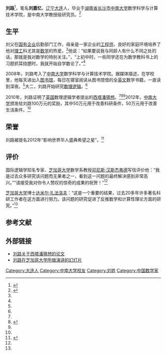 {{中立性|date=2012年4月}}
{{Infobox person
| 图像       = 
| 图像说明   = 
| 姓名       = 刘路
| 英文名     = 
| 本名       = 
| 出生日期   = {{birth date and age|1989|4|2}}
| 出生地     = {{CHN}}[[辽宁省|辽宁省]][[大连市|大连市]]
| 死亡日期   = <!--卒年在前生年在后{{death date and age|}} 或 {{death year and age| }}  -->
| 死亡地     = 
| 政党       = 
| 政治运动   = 
| 别名       = 
| 种族       = 汉族
| 母校       = [[中南大学|中南大学]]
| 职业       = 数学研究者
| 活跃时期   = 
| 组织       = 
| 机构       = 
| 研究领域   = 
| 知名于     = 
| 知名作品   = 
| 宗教信仰   = 
| 配偶       = <!--{{marriage|姓名|年份}} -->
| 子女       = 
| 父母       = 
| 亲属       = 
| 受影响于   = 
| 影响于     = 
| 获奖       = <!--  {{Awards|award= |year= |title= }} -->
| 网站       = <!-- {{URL| }} -->
}}
'''刘路'''{{BD|1989年|4月2日|||catIdx=L刘路}}<ref>{{cite web |url=http://phtv.ifeng.com/phinfo/detail_2012_03/19/13296106_0.shtml |title=《“西塔潘猜想”破解者刘路获“希望之星”提名》“刘路，笔名刘嘉忆，1989年4月2日出生于辽宁大连市。”|date=2012-03-19 |accessdate=2017-08-03 |archive-date=2017年8月4日 |archive-url=https://web.archive.org/web/20170804012940/http://phtv.ifeng.com/phinfo/detail_2012_03/19/13296106_0.shtml |dead-url=no }}</ref>，笔名'''刘嘉忆'''，[[辽宁省|辽宁]][[大连市|大连]]人，毕业于[[湖南省|湖南省]][[长沙市|长沙市]][[中南大学|中南大学]]数学科学与计算技术学院，是中南大学教授级研究员。<ref name="shw">{{cite web |url=http://news.sohu.com/20111009/n321593059.shtml |title=大三生攻克国际数学难题 三院士致信教育部推荐 |date=2011-10-09 |work=搜狐 |archive-date=2011-10-26 |archive-url=https://web.archive.org/web/20111026132730/http://news.sohu.com/20111009/n321593059.shtml |dead-url=no |accessdate=2012-03-21}}</ref>

==生平==
刘父在[[国有企业|国有企业]]后勤部门工作，母亲是一家企业的[[工程师|工程师]]，良好的家庭环境培养了他对[[理工|理工]]科尤其是[[数学|数学]]的热爱。<ref name="shw"/>他说：“如果要说我与同龄人有什么不同之处的话，那就是我对数学的特别关注。”，“上初中时，一些同学还在为数学教科书上的习题抓耳挠腮时，我就开始自学数论了。”<ref name="shw"/>

2008年，刘路考入了[[中南大学|中南大学]]数学科学与计算技术学院。据媒体描述，在学校里，他每天进出入[[图书馆|图书馆]]，每日在寝室阅读从图书馆借的全[[英文|英文]]数学书籍，一直读到深夜。<ref name="shw"/>大二，刘路开始研究[[数理逻辑|数理逻辑]]。<ref name="shw"/>

2010年，刘路证明了[[英国|英国]]数理逻辑学者{{le|大衛·西塔潘|David Seetapun}}提出的[[西塔潘猜想|西塔潘猜想]]。<ref name="shw"/><ref name="lka">{{cite web |url=http://roll.sohu.com/20120321/n338382081.shtml |title=大四在校生获聘“正教授” |date=2012-03-21 |work=搜狐 |archive-url=https://web.archive.org/web/20120529221701/http://roll.sohu.com/20120321/n338382081.shtml |archive-date=2012-05-29 |dead-url=yes |accessdate=2012-03-21}}</ref><ref name="haq"/>2012年，[[中南大学|中南大学]]颁发给刘路100万元的奖励，其中50万元用于改善科研条件，50万元用于改善生活条件。<ref name="lka"/>

== 荣誉 ==
刘路被提名2012年“影响世界华人盛典希望之星”。<ref name="haq">{{cite web |url=http://wei.sohu.com/20120320/n338380279.shtml?pvid=tc_news&a=31&b=22%E5%B2%81%E5%A4%A9%E6%89%8D%E8%A2%AB%E8%81%98%E4%B8%BA%E6%95%B0%E5%AD%A6%E6%95%99%E6%8E%88%20%E5%9B%BD%E5%86%85%E6%9C%80%E5%B9%B4%E8%BD%BB |title=22岁“数学奇才”刘路成为目前国内最年轻教授 |date=2012-03-20 |work=搜狐 |archive-date=2016-03-04 |archive-url=https://web.archive.org/web/20160304141942/http://wei.sohu.com/20120320/n338380279.shtml?pvid=tc_news&a=31&b=22%E5%B2%81%E5%A4%A9%E6%89%8D%E8%A2%AB%E8%81%98%E4%B8%BA%E6%95%B0%E5%AD%A6%E6%95%99%E6%8E%88%20%E5%9B%BD%E5%86%85%E6%9C%80%E5%B9%B4%E8%BD%BB |dead-url=no |accessdate=2012-03-21}}</ref>

== 评价 ==
国际逻辑学知名专家、[[芝加哥大学|芝加哥大学]]数学系教授[[邓尼斯·汉斯杰弗德|邓尼斯·汉斯杰弗德]]写信评价他：“我是过去众多研究该问题而无果者之一，看到这一问题的最终解决感到非常高兴。”“请接受我对你令人赞叹的惊奇的成果的祝贺！”<ref name="shw"/>

[[芝加哥大学|芝加哥大学]]博士[[达米尔·扎法洛夫|达米尔·扎法洛夫]]：“这是一个重要的结果，过去20多年许多著名科研工作者在这方面进行努力。该问题的研究促进了反推数学和计算性理论方面的研究。”<ref name="shw"/>

==参考文献==
{{reflist}}

== 外部链接 ==
*[https://web.archive.org/web/20160304074145/http://projecteuclid.org/DPubS?service=UI&version=1.0&verb=Display&handle=euclid.jsl%2F1333566640 刘路关于西塔潘猜想的论文]
*[https://web.archive.org/web/20120115192625/http://www.math.uchicago.edu/~antonio/RM11/RM%20talks/jiayi.pdf 刘路在芝加哥大学所做演讲的幻灯片] {{en icon}}

{{Authority control}}
{{DEFAULTSORT:Liu刘}}
[[Category:大连人|Category:大连人]]
[[Category:中南大学校友|Category:中南大学校友]]
[[Category:刘姓|Category:刘姓]]
[[Category:中国数学家|Category:中国数学家]]